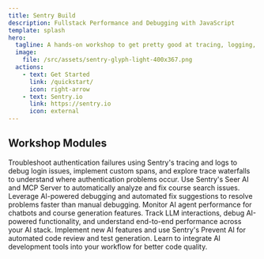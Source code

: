 ```yaml
---
title: Sentry Build
description: Fullstack Performance and Debugging with JavaScript
template: splash
hero:
  tagline: A hands-on workshop to get pretty good at tracing, logging, and application monitoring with Sentry. Featuring technologies like React, Node.js, NeonDB, and Drizzle.
  image:
    file: /src/assets/sentry-glyph-light-400x367.png
  actions:
    - text: Get Started
      link: /quickstart/
      icon: right-arrow
    - text: Sentry.io
      link: https://sentry.io
      icon: external
---
```



## Workshop Modules

<CardGrid>
  <Card title="Tracing and Logs" icon="document">
    Troubleshoot authentication failures using Sentry's tracing and logs to 
    debug login issues, implement custom spans, and explore trace waterfalls 
    to understand where authentication problems occur.
  </Card>
  <Card title="Seer AI and MCP Server" icon="magnifier">
    Use Sentry's Seer AI and MCP Server to automatically analyze and fix 
    course search issues. Leverage AI-powered debugging and automated fix 
    suggestions to resolve problems faster than manual debugging.
  </Card>
  <Card title="AI Agent Monitoring" icon="star">
    Monitor AI agent performance for chatbots and course generation features. 
    Track LLM interactions, debug AI-powered functionality, and understand 
    end-to-end performance across your AI stack.
  </Card>
  <Card title="AI PR Review and Test Generation" icon="heart">
    Implement new AI features and use Sentry's Prevent AI for automated code 
    review and test generation. Learn to integrate AI development tools into 
    your workflow for better code quality.
  </Card>
</CardGrid>
